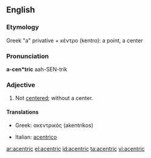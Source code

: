 ==English==

===Etymology===
Greek "a" privative + κέντρο (kentro): a point, a center

===Pronunciation===
'''a-cen*tric'''
aah-SEN-trik

===Adjective===
{{infl|en|adjective}}

# Not [[center]]ed; without a center.

====Translations====
{{trans-top|without a center}}
*Greek: ακεντρικός (akentrikos)
{{trans-mid}}
*Italian: [[acentrico]]
{{trans-bottom}}

[[ar:acentric]]
[[el:acentric]]
[[id:acentric]]
[[ta:acentric]]
[[vi:acentric]]